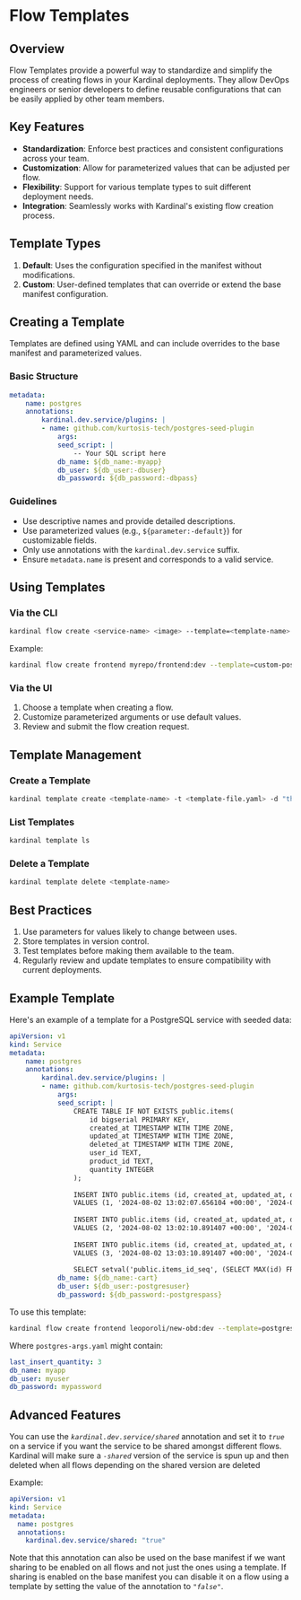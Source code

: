 # Flow Templates

## Overview

Flow Templates provide a powerful way to standardize and simplify the process of creating flows in your Kardinal deployments. They allow DevOps engineers or senior developers to define reusable configurations that can be easily applied by other team members.

## Key Features

- **Standardization**: Enforce best practices and consistent configurations across your team.
- **Customization**: Allow for parameterized values that can be adjusted per flow.
- **Flexibility**: Support for various template types to suit different deployment needs.
- **Integration**: Seamlessly works with Kardinal's existing flow creation process.

## Template Types

1. **Default**: Uses the configuration specified in the manifest without modifications.
1. **Custom**: User-defined templates that can override or extend the base manifest configuration.

## Creating a Template

Templates are defined using YAML and can include overrides to the base manifest and parameterized values.

### Basic Structure

```yaml
metadata:
    name: postgres
    annotations:
        kardinal.dev.service/plugins: |
        - name: github.com/kurtosis-tech/postgres-seed-plugin
            args:
            seed_script: |
                -- Your SQL script here
            db_name: ${db_name:-myapp}
            db_user: ${db_user:-dbuser}
            db_password: ${db_password:-dbpass}
```

### Guidelines

- Use descriptive names and provide detailed descriptions.
- Use parameterized values (e.g., `${parameter:-default}`) for customizable fields.
- Only use annotations with the `kardinal.dev.service` suffix.
- Ensure `metadata.name` is present and corresponds to a valid service.

## Using Templates

### Via the CLI

```bash
kardinal flow create <service-name> <image> --template=<template-name> [--args=<args-file>]
```

Example:
```bash
kardinal flow create frontend myrepo/frontend:dev --template=custom-postgres --args=db-config.yaml
```

### Via the UI

1. Choose a template when creating a flow.
2. Customize parameterized arguments or use default values.
3. Review and submit the flow creation request.

## Template Management

### Create a Template

```bash
kardinal template create <template-name> -t <template-file.yaml> -d "this is an awesoem template"
```

### List Templates

```bash
kardinal template ls
```

### Delete a Template

```bash
kardinal template delete <template-name>
```

## Best Practices

1. Use parameters for values likely to change between uses.
1. Store templates in version control.
1. Test templates before making them available to the team.
1. Regularly review and update templates to ensure compatibility with current deployments.

## Example Template

Here's an example of a template for a PostgreSQL service with seeded data:

```yaml
apiVersion: v1
kind: Service
metadata:
    name: postgres
    annotations:
        kardinal.dev.service/plugins: |
        - name: github.com/kurtosis-tech/postgres-seed-plugin
            args:
            seed_script: |
                CREATE TABLE IF NOT EXISTS public.items(
                    id bigserial PRIMARY KEY,
                    created_at TIMESTAMP WITH TIME ZONE,
                    updated_at TIMESTAMP WITH TIME ZONE,
                    deleted_at TIMESTAMP WITH TIME ZONE,
                    user_id TEXT,
                    product_id TEXT,
                    quantity INTEGER
                );
                
                INSERT INTO public.items (id, created_at, updated_at, deleted_at, user_id, product_id, quantity) 
                VALUES (1, '2024-08-02 13:02:07.656104 +00:00', '2024-08-02 13:02:07.656104 +00:00', null, '0494c5e0-dde0-48fa-a6d8-f7962f5476bf', '66VCHSJNUP', 1);
                
                INSERT INTO public.items (id, created_at, updated_at, deleted_at, user_id, product_id, quantity) 
                VALUES (2, '2024-08-02 13:02:10.891407 +00:00', '2024-08-02 13:02:10.891407 +00:00', null, '0494c5e0-dde0-48fa-a6d8-f7962f5476bf', '2ZYFJ3GM2N', 1);
                
                INSERT INTO public.items (id, created_at, updated_at, deleted_at, user_id, product_id, quantity) 
                VALUES (3, '2024-08-02 13:03:10.891407 +00:00', '2024-08-02 13:02:10.891407 +00:00', null, '0494c5e0-dde0-48fa-a6d8-f7962f5476bf', '2ZYFJ3GM2N', ${last_insert_quantity:-1});
                
                SELECT setval('public.items_id_seq', (SELECT MAX(id) FROM public.items));
            db_name: ${db_name:-cart}
            db_user: ${db_user:-postgresuser}
            db_password: ${db_password:-postgrespass}
```

To use this template:

```bash
kardinal flow create frontend leoporoli/new-obd:dev --template=postgres-seed-template --args=postgres-args.yaml
```

Where `postgres-args.yaml` might contain:

```yaml
last_insert_quantity: 3
db_name: myapp
db_user: myuser
db_password: mypassword
```

## Advanced Features

You can use the *`kardinal.dev.service/shared`* annotation and set it to *`true`* on a service if you want the service to be shared amongst
different flows. Kardinal will make sure a *`-shared`* version of the service is spun up and then deleted when all flows depending on the shared
version are deleted

Example: 

```yaml
apiVersion: v1
kind: Service
metadata:
  name: postgres
  annotations:
    kardinal.dev.service/shared: "true"
```

Note that this annotation can also be used on the base manifest if we want sharing to be enabled on all flows and not just the ones using a template.
If sharing is enabled on the base manifest you can disable it on a flow using a template by setting the value of the annotation to *`"false"`*.
